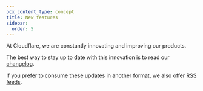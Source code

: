 ```yaml
---
pcx_content_type: concept
title: New features
sidebar:
  order: 5
---
```


At Cloudflare, we are constantly innovating and improving our products.

The best way to stay up to date with this innovation is to read our [changelog](/changelog/).

If you prefer to consume these updates in another format, we also offer [RSS feeds](/fundamentals/new-features/available-rss-feeds/).
